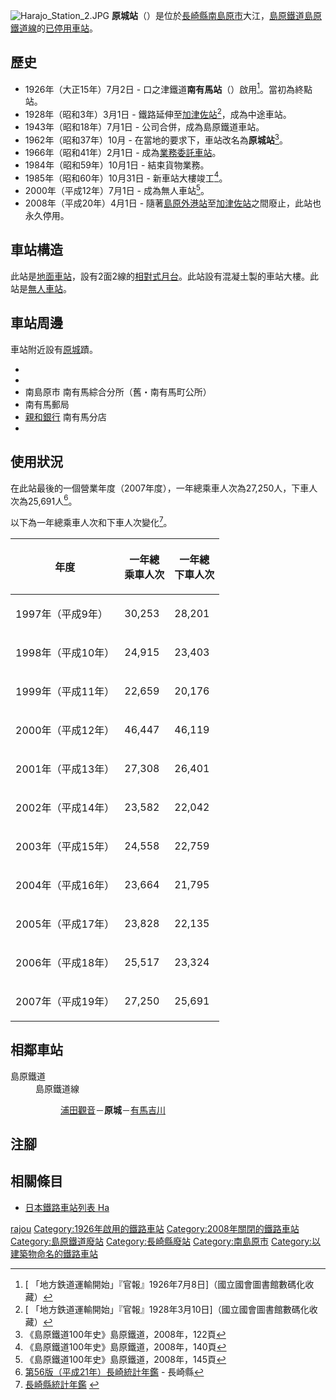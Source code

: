 {{NoteTA|G1=Transport
|T=zh-hans:原城站;zh-hk:原城站;zh-tw:原城車站;
|1=zh-hans:原城站;zh-hk:原城站;zh-tw:原城車站;
}}
{{Infobox station
|公司色 = grey
|站名 = 原城*
|圖片 = Harajo Station.JPG
|圖片說明 = 車站月台（2007年3月）
|日文原名 = 原城
|平假名 = はらじょう
|羅馬拼音 = Harajō
|副站名 = 
|電報略號 = 
|所在地 = {{JPN}}[[長崎縣|長崎縣]][[南島原市|南島原市]]{{Translink|ja|南有馬町}}大江
|座標 = {{coord|32|37|58.36|N|130|14|57.97|E|type:railwaystation_region:JP-24|display=inline,title}}
|車站構造 = [[地面車站|地面車站]]
|月台配置 = 2面2線
|啟用年月日 = 1926年（大正15年）7月2日
|廢站年月日 = 2008年（平成20年）4月1日
|乘客人數 = 75**
|上下車人次 = 
|統計年度 = 2007
|轉車 = 
|全寬備註 = * 在1962年前，此站曾經名為南有馬<br />** 以全年總人次除當年度日數
|adjacent = {{Adjacent stations|system=島原鐵道|line=島原鐵道線廢止|left=浦田觀音|right=有馬吉川|note-left=1.1km|note-mid=距離[[諫早站|諫早]]68.2km|note-right=2.4km}}
}}
[[File:Harajo_Station_2.JPG|thumb]]
'''原城站'''（{{jpn|j=原城駅|hg=はらじょうえき|rm=Harajō eki|f=y}}）是位於[[長崎縣|長崎縣]][[南島原市|南島原市]]{{Translink|ja|南有馬町}}大江，[[島原鐵道|島原鐵道]][[島原鐵道線|島原鐵道線]]的[[廢站|已停用]][[鐵路車站|車站]]。

== 歷史 ==
* 1926年（大正15年）7月2日 - 口之津鐵道'''南有馬站'''（{{jpn|j=南有馬駅|hg=みなみありまえき}}）啟用<ref>[{{NDLDC|2956313/6}} 「地方鉄道運輸開始」『官報』1926年7月8日]（國立國會圖書館數碼化收藏）</ref>。當初為終點站。
* 1928年（昭和3年）3月1日 - 鐵路延伸至[[加津佐站|加津佐站]]<ref>[{{NDLDC|2956819/6}} 「地方鉄道運輸開始」『官報』1928年3月10日]（國立國會圖書館數碼化收藏）</ref>，成為中途車站。
* 1943年（昭和18年）7月1日 - 公司合併，成為島原鐵道車站。
* 1962年（昭和37年）10月 - 在當地的要求下，車站改名為'''原城站'''<ref>《島原鐵道100年史》島原鐵道，2008年，122頁</ref>。
* 1966年（昭和41年）2月1日 - 成為[[業務委託車站|業務委託車站]]。
* 1984年（昭和59年）10月1日 - 結束貨物業務。
* 1985年（昭和60年）10月31日 - 新車站大樓竣工<ref>《島原鐵道100年史》島原鐵道，2008年，140頁</ref>。
* 2000年（平成12年）7月1日 - 成為無人車站<ref>《島原鐵道100年史》島原鐵道，2008年，145頁</ref>。
* 2008年（平成20年）4月1日 - 隨著[[島原外港站|島原外港站]]至[[加津佐站|加津佐站]]之間廢止，此站也永久停用。
== 車站構造 ==
此站是[[地面車站|地面車站]]，設有2面2線的[[相對式月台|相對式月台]]。此站設有混凝土製的車站大樓。此站是[[無人車站|無人車站]]。

== 車站周邊 ==
車站附近設有[[原城|原城]]蹟。

* {{Translink|ja|南島原市立南有馬小学校|南島原市立南有馬小學}}
* {{Translink|ja|南島原市立南有馬中学校|南島原市立南有馬中學}}
* 南島原市 南有馬綜合分所（舊・南有馬町公所）
* 南有馬郵局
* [[親和銀行|親和銀行]] 南有馬分店
* {{Translink|ja|国道251号|國道251號}}

== 使用狀況 ==
在此站最後的一個營業年度（2007年度），一年總乘車人次為27,250人，下車人次為25,691人<ref>[https://www.pref.nagasaki.jp/bunrui/kenseijoho/toukeijoho/kankoubutsu/nenkan/24697.html 第56版（平成21年）長崎統計年鑑] {{Wayback|url=https://www.pref.nagasaki.jp/bunrui/kenseijoho/toukeijoho/kankoubutsu/nenkan/24697.html |date=20150703110920 }}{{ja icon}} - 長崎縣</ref>。

以下為一年總乘車人次和下車人次變化<ref>[https://www.pref.nagasaki.jp/bunrui/kenseijoho/toukeijoho/kankoubutsu/nenkan/  長崎縣統計年鑑 ] {{Wayback|url=https://www.pref.nagasaki.jp/bunrui/kenseijoho/toukeijoho/kankoubutsu/nenkan/ |date=20201027001847 }}{{ja icon}}</ref>。
{| class="wikitable" style="text-align:right"
|-
!年度!!一年總<br />乘車人次!!一年總<br />下車人次
|-
|1997年（平成{{0}}9年）||30,253||28,201
|-
|1998年（平成10年）||24,915||23,403
|-
|1999年（平成11年）||22,659||20,176
|-
|2000年（平成12年）||46,447||46,119
|-
|2001年（平成13年）||27,308||26,401
|-
|2002年（平成14年）||23,582||22,042
|-
|2003年（平成15年）||24,558||22,759
|-
|2004年（平成16年）||23,664||21,795
|-
|2005年（平成17年）||23,828||22,135
|-
|2006年（平成18年）||25,517||23,324
|-
|2007年（平成19年）||27,250||25,691
|}

== 相鄰車站 ==
; 島原鐵道
: 島原鐵道線
:: [[浦田觀音站|浦田觀音]]－'''原城'''－[[有馬吉川站|有馬吉川]]
== 注腳 ==
{{Reflist}}
== 相關條目 ==
* [[日本鐵路車站列表_Ha|日本鐵路車站列表 Ha]]
{{島原鐵道線|mode=1}}
{{DEFAULTSORT:Harajo}}
[[Category:日本鐵路車站_Ha|rajou]]
[[Category:1926年啟用的鐵路車站|Category:1926年啟用的鐵路車站]]
[[Category:2008年關閉的鐵路車站|Category:2008年關閉的鐵路車站]]
[[Category:島原鐵道廢站|Category:島原鐵道廢站]]
[[Category:長崎縣廢站|Category:長崎縣廢站]]
[[Category:南島原市|Category:南島原市]]
[[Category:以建築物命名的鐵路車站|Category:以建築物命名的鐵路車站]]